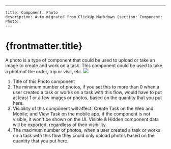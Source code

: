 ---
    title: Component: Photo
    description: Auto-migrated from ClickUp Markdown (section: Component: Photo).
    ---

# {frontmatter.title}

A photo is a type of component that could be used to upload or take an image to create and work on a task. This component could be used to take a photo of the order, trip or visit, etc.
![](https://t3837933.p.clickup-attachments.com/t3837933/802e269b-3d3a-44c1-80ad-8ce27978a28d/image.png)
1. Title of this Photo component
2. The minimum number of photos, if you set this to more than 0 when a user created a task or works on a task with this flow, would have to put at least 1 or a few images or photos, based on the quantity that you put here.
3. Visibility of this component will affect: Create Task on the Web and Mobile; and View Task on the mobile app, if the component is not visible, it won't be shown on the UI. Visible & Hidden component data will be exported, regardless of their visibility.
4. The maximum number of photos, when a user created a task or works on a task with this flow they could only upload photos based on the quantity that you put here.
